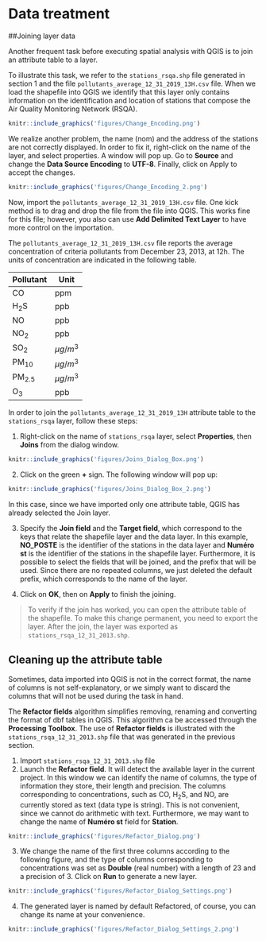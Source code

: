 # Data treatment

##Joining layer data

Another frequent task before executing spatial analysis with QGIS is to join an attribute table to a layer.

To illustrate this task, we refer to the `stations_rsqa.shp` file generated in section 1 and the file `pollutants_average_12_31_2019_13H.csv` file. When we load the shapefile into QGIS we identify that this layer only contains information on the identification and location of stations that compose the Air Quality Monitoring Network (RSQA).

```r
knitr::include_graphics('figures/Change_Encoding.png')
```

We realize another problem, the name (nom) and the address of the stations are not correctly displayed. In order to fix it, right-click on the name of the layer, and select properties. A window will pop up. Go to **Source** and change the **Data Source Encoding** to **UTF-8**. Finally, click on Apply to accept the changes.


```r
knitr::include_graphics('figures/Change_Encoding_2.png')
```

Now, import the `pollutants_average_12_31_2019_13H.csv` file. One kick method is to drag and drop the file from the file into QGIS. This works fine for this file; however, you also can use **Add Delimited Text Layer** to have more control on the importation.

The `pollutants_average_12_31_2019_13H.csv` file reports the average concentration of criteria pollutants from December 23, 2013, at 12h. The units of concentration are indicated in the following table.

Pollutant | Unit 
--------- |----- 
CO        |ppm   
H<sub>2</sub>S | ppb 
NO |ppb
NO<sub>2</sub> | ppb
SO<sub>2</sub> | $\mu g/m^3$
PM<sub>10</sub> | $\mu g/m^3$
PM<sub>2.5</sub> | $\mu g/m^3$
O<sub>3</sub> | ppb

In order to join the `pollutants_average_12_31_2019_13H` attribute table to the `stations_rsqa` layer, follow these steps:

1. Right-click on the name of `stations_rsqa` layer, select **Properties**, then **Joins** from the dialog window.

```r
knitr::include_graphics('figures/Joins_Dialog_Box.png')
```

2. Click on the green **+** sign. The following window will pop up:

```r
knitr::include_graphics('figures/Joins_Dialog_Box_2.png')
```

In this case, since we have imported only one attribute table, QGIS has already selected the Join layer. 

3. Specify the **Join field** and the **Target field**, which correspond to the keys that relate the shapefile layer and the data layer. In this example, **NO_POSTE** is the identifier of the stations in the data layer and **Numéro st** is the identifier of the stations in the shapefile layer. Furthermore, it is possible to select the fields that will be joined, and the prefix that will be used. Since there are no repeated columns, we just deleted the default prefix, which corresponds to the name of the layer.

4. Click on **OK**, then on **Apply** to finish the joining.

> To verify if the join has worked, you can open the attribute table of the shapefile. To make this change permanent, you need to export the layer. After the join, the layer was exported as `stations_rsqa_12_31_2013.shp`.

## Cleaning up the attribute table

Sometimes, data imported into QGIS is not in the correct format, the name of columns is not self-explanatory, or we simply want to discard the columns that will not be used during the task in hand.

The **Refactor fields** algorithm simplifies removing, renaming and converting the format of dbf tables in QGIS. This algorithm ca be accessed through the **Processing Toolbox**. The use of **Refactor fields** is illustrated with the `stations_rsqa_12_31_2013.shp` file that was generated in the previous section. 

1. Import `stations_rsqa_12_31_2013.shp` file
2. Launch the **Refactor field**. It will detect the available layer in the current project. In this window we can identify the name of columns, the type of information they store, their length and precision. The columns corresponding to concentrations, such as CO, H<sub>2</sub>S, and NO, are currently stored as text (data type is string). This is not convenient, since we cannot do arithmetic with text. Furthermore, we may want to change the name of **Numéro st** field for **Station**.

```r
knitr::include_graphics('figures/Refactor_Dialog.png')
```

3. We change the name of the first three columns according to the following figure, and the type of columns corresponding to concentrations was set as **Double** (real number) with a length of 23 and a precision of 3. Click on **Run** to generate a new layer.

```r
knitr::include_graphics('figures/Refactor_Dialog_Settings.png')
```

4. The generated layer is named by default Refactored, of course, you can change its name at your convenience. 

```r
knitr::include_graphics('figures/Refactor_Dialog_Settings_2.png')
```



